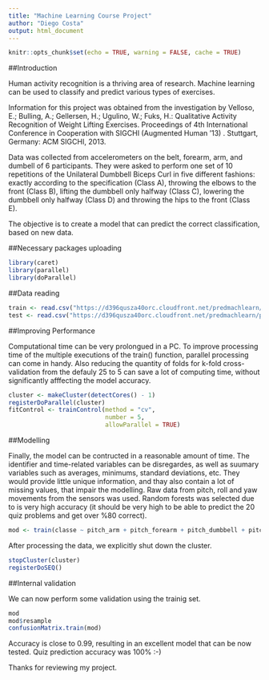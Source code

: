 ---
title: "Machine Learning Course Project"
author: "Diego Costa"
output: html_document
---

```{r setup, include=FALSE}
knitr::opts_chunk$set(echo = TRUE, warning = FALSE, cache = TRUE)
```

##Introduction

Human activity recognition is a thriving area of research. Machine learning can be used to classify and predict various types of exercises. 

Information for this project was obtained from the investigation by 
Velloso, E.; Bulling, A.; Gellersen, H.; Ugulino, W.; Fuks, H.: Qualitative Activity Recognition of Weight Lifting Exercises. Proceedings of 4th International Conference in Cooperation with SIGCHI (Augmented Human '13) . Stuttgart, Germany: ACM SIGCHI, 2013.

Data was collected from accelerometers on the belt, forearm, arm, and dumbell of 6 participants. They were asked to perform one set of 10 repetitions of the Unilateral Dumbbell Biceps Curl in five different fashions: exactly according to the specification (Class A), throwing the elbows to the front (Class B), lifting the dumbbell only halfway (Class C), lowering the dumbbell only halfway (Class D) and throwing the hips to the front (Class E). 

The objective is to create a model that can predict the correct classification, based on new data.

##Necessary packages uploading

```{r}
library(caret)
library(parallel)
library(doParallel)
```

##Data reading

```{r}
train <- read.csv("https://d396qusza40orc.cloudfront.net/predmachlearn/pml-training.csv")
test <- read.csv("https://d396qusza40orc.cloudfront.net/predmachlearn/pml-testing.csv")
```

##Improving Performance

Computational time can be very prolongued in a PC. To improve processing time of the multiple executions of the train() function, parallel processing can come in handy. Also reducing the quantity of folds for k-fold cross-validation from the defauly 25 to 5 can save a lot of computing time, without significantly afffecting the model accuracy. 

```{r}
cluster <- makeCluster(detectCores() - 1)
registerDoParallel(cluster)
fitControl <- trainControl(method = "cv",
                           number = 5,
                           allowParallel = TRUE)
```

##Modelling

Finally, the model can be contructed in a reasonable amount of time. 
The identifier and time-related variables can be disregardes, as well as suumary variables such as averages, minimums, standard deviations, etc. They would provide little unique information, and thay also contain a lot of missing values, that impair the modelling. Raw data from pitch, roll and yaw movements from the sensors was used. 
Random forests was selected due to is very high accuracy (it should be very high to be able to predict the 20 quiz problems and get over %80 correct).

```{r}
mod <- train(classe ~ pitch_arm + pitch_forearm + pitch_dumbbell + pitch_belt + roll_arm + roll_forearm + roll_dumbbell + roll_belt + yaw_arm + yaw_forearm + yaw_dumbbell + yaw_belt, data = train, trControl = fitControl)
```

After processing the data, we explicitly shut down the cluster.

```{r}
stopCluster(cluster)
registerDoSEQ()
```

##Internal validation

We can now perform some validation using the trainig set.

```{r}
mod
mod$resample
confusionMatrix.train(mod)
```

Accuracy is close to 0.99, resulting in an excellent model that can be now tested. 
Quiz prediction accuracy was 100% :-)

Thanks for reviewing my project.

```{r}
```
